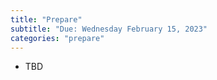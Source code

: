 ```yaml
---
title: "Prepare"
subtitle: "Due: Wednesday February 15, 2023"
categories: "prepare"
---
```


-   TBD
